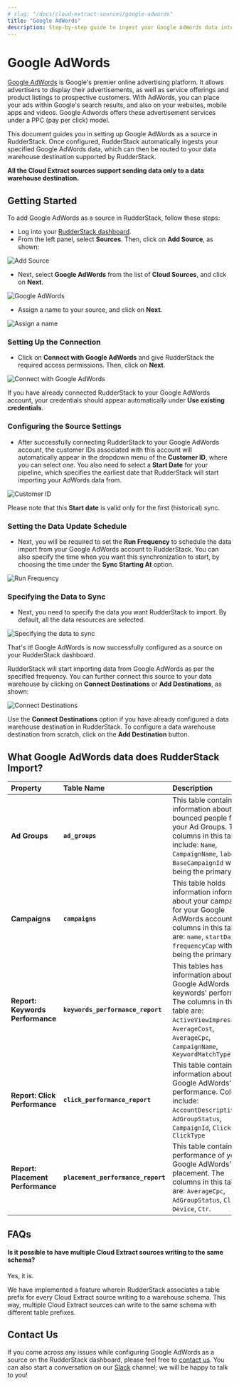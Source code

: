 ```yaml
---
# slug: "/docs/cloud-extract-sources/google-adwords"
title: "Google AdWords"
description: Step-by-step guide to ingest your Google AdWords data into RudderStack
---
```


# Google AdWords

[Google AdWords](https://ads.google.com/intl/en_in/home/) is Google's premier online advertising platform. It allows advertisers to display their advertisements, as well as service offerings and product listings to prospective customers. With AdWords, you can place your ads within Google's search results, and also on your websites, mobile apps and videos. Google Adwords offers these advertisement services under a PPC \(pay per click\) model.

This document guides you in setting up Google AdWords as a source in RudderStack. Once configured, RudderStack automatically ingests your specified Google AdWords data, which can then be routed to your data warehouse destination supported by RudderStack.

<div class="infoBlock">

**All the Cloud Extract sources support sending data only to a data warehouse destination.**

</div>

## Getting Started

To add Google AdWords as a source in RudderStack, follow these steps:

- Log into your [RudderStack dashboard](https://app.rudderlabs.com/signup?type=freetrial).
- From the left panel, select **Sources**. Then, click on **Add Source**, as shown:

<!--<img src="../assets/1 (4) (3) (3) (3) (3) (3) (3) (3) (3) (3) (3) (3) (3) (3) (3) (3) (2) (2).png" />-->

<img
  src="../assets/1 (4) (3) (3) (3) (3) (3) (3) (3) (3) (3) (3) (3) (3) (3) (3) (3) (2) (1).png"
  alt="Add Source"
/>

- Next, select **Google AdWords** from the list of **Cloud Sources**, and click on
  **Next**.

<!--<img src="../assets/screen-shot-2020-12-17-at-4.38.57-pm.png" />-->

<img
  src="../assets/screen-shot-2020-12-17-at-4.38.57-pm.png"
  alt="Google AdWords"
/>

- Assign a name to your source, and click on **Next**.

<!--<img src="../assets/screen-shot-2020-12-17-at-4.39.14-pm.png" />-->

<img
  src="../assets/screen-shot-2020-12-17-at-4.39.14-pm.png"
  alt="Assign a name"
/>

### Setting Up the Connection

- Click on **Connect with Google AdWords** and give RudderStack the required access permissions. Then, click on **Next**.

<!--<img src="../assets/screen-shot-2020-12-17-at-4.39.38-pm.png" />-->

<img
  src="../assets/screen-shot-2020-12-17-at-4.39.38-pm.png"
  alt="Connect with Google AdWords"
/>

<div class="infoBlock">

If you have already connected RudderStack to your Google AdWords account, your credentials should appear automatically under **Use existing credentials**.

</div>

### Configuring the Source Settings

- After successfully connecting RudderStack to your Google AdWords account, the customer IDs associated with this account will automatically appear in the dropdown menu of the **Customer ID**, where you can select one. You also need to select a **Start Date** for your pipeline, which specifies the earliest date that RudderStack will start importing your AdWords data from.

<!--<img src="../assets/screen-shot-2020-12-17-at-4.40.01-pm.png" />-->

<img
  src="../assets/screen-shot-2020-12-17-at-4.40.01-pm.png"
  alt="Customer ID"
/>

<div class="infoBlock">

Please note that this **Start date** is valid only for the first (historical) sync.

</div>

### Setting the Data Update Schedule

- Next, you will be required to set the **Run Frequency** to schedule the data import from your Google AdWords account to RudderStack. You can also specify the time when you want this synchronization to start, by choosing the time under the **Sync Starting At** option.

<!--<img src="../assets/screen-shot-2020-12-17-at-4.40.48-pm.png" />-->

<img
  src="../assets/screen-shot-2020-12-17-at-4.40.48-pm.png"
  alt="Run Frequency"
/>

### Specifying the Data to Sync

- Next, you need to specify the data you want RudderStack to import. By default, all the data resources are selected.

<!--<img src="../assets/screen-shot-2020-12-17-at-4.41.10-pm.png" />-->

<img
  src="../assets/screen-shot-2020-12-17-at-4.41.10-pm.png"
  alt="Specifying the data to sync"
/>

That's it! Google AdWords is now successfully configured as a source on your RudderStack dashboard.

RudderStack will start importing data from Google AdWords as per the specified frequency. You can further connect this source to your data warehouse by clicking on **Connect Destinations** or **Add Destinations**, as shown:

<!--<img src="../assets/screen-shot-2020-12-17-at-4.41.30-pm.png" />-->

<img
  src="../assets/screen-shot-2020-12-17-at-4.41.30-pm.png"
  alt="Connect Destinations"
/>

<div class="successBlock">

  Use the **Connect Destinations** option if you have already
  configured a data warehouse destination in RudderStack. To configure a data
  warehouse destination from scratch, click on the **Add Destination** button.
</div>

## What Google AdWords data does RudderStack Import?

| **Property**                      | **Table Name**                     | **Description**                                                                                                                                                                                         |
| :-------------------------------- | :--------------------------------- | :------------------------------------------------------------------------------------------------------------------------------------------------------------------------------------------------------ |
| **Ad Groups**                     | **`ad_groups`**                    | This table contains information about the bounced people for your Ad Groups. The columns in this table include: `Name`, `CampaignName`, `labels`, `BaseCampaignId` with **`Id`** being the primary key. |
| **Campaigns**                     | **`campaigns`**                    | This table holds information information about your campaigns for your Google AdWords account. The columns in this table are: `name`, `startDate`, `frequencyCap` with **`id`** being the primary key.  |
| **Report: Keywords Performance**  | **`keywords_performance_report`**  | This tables has information about your Google AdWords keywords' performance. The columns in this table are: `ActiveViewImpressions`, `AverageCost`, `AverageCpc`, `CampaignName`, `KeywordMatchType`    |
| **Report: Click Performance**     | **`click_performance_report`**     | This table contains information about your Google AdWords' click performance. Columns include: `AccountDescriptiveName`, `AdGroupStatus`, `CampaignId`, `Clicks`, `ClickType`                           |
| **Report: Placement Performance** | **`placement_performance_report`** | This table contains the performance of your Google AdWords' placement. The columns in this table are: `AverageCpc`, `AdGroupStatus`, `Clicks`, `Device`, `Ctr`.                                         |

## FAQs

#### Is it possible to have multiple Cloud Extract sources writing to the same schema?

Yes, it is.

We have implemented a feature wherein RudderStack associates a table prefix for every Cloud Extract source writing to a warehouse schema. This way, multiple Cloud Extract sources can write to the same schema with different table prefixes.

## Contact Us

If you come across any issues while configuring Google AdWords as a source on the RudderStack dashboard, please feel free to [contact us](mailto:%20docs@rudderstack.com). You can also start a conversation on our [Slack](https://rudderstack.com/join-rudderstack-slack-community) channel; we will be happy to talk to you!

